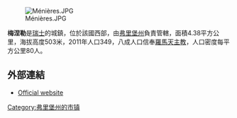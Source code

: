 [[Image:Ménières.JPG|right]]

'''梅涅勒'''是[[瑞士|瑞士]]的城鎮，位於該國西部，由[[弗里堡州|弗里堡州]]負責管轄，面積4.38平方公里，海拔高度503米，2011年人口349，八成人口信奉[[羅馬天主教|羅馬天主教]]，人口密度每平方公里80人。

==外部連結==
* [http://www.menieres.ch Official website] {{Wayback|url=http://www.menieres.ch/ |date=20110706235322 }} {{fr icon}}

{{Switzerland-geo-stub}}
[[Category:弗里堡州的市镇|Category:弗里堡州的市镇]]